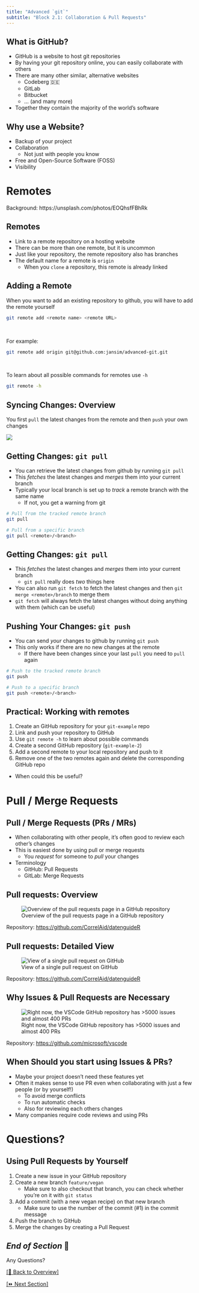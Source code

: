 ```yaml
---
title: "Advanced `git`"
subtitle: "Block 2.1: Collaboration & Pull Requests"
---
```


## What is GitHub?

- GitHub is a website to host git repositories
- By having your git repository online, you can easily collaborate with others
- There are many other similar, alternative websites
  - Codeberg 🇩🇪
  - GitLab
  - Bitbucket
  - ... (and many more)
- Together they contain the majority of the world's software

## Why use a Website?

- Backup of your project
- Collaboration
  - Not just with people you know
- Free and Open-Source Software (FOSS)
- Visibility

<!--

# Connecting git and github

## Authenticating with github.com 🗝️ {background-color="black"}

::: {.nonincremental}

- We will use a guide to set up the authentication with GitHub
- Please go to the [website](https://simson.io/advanced-git/output/resources/ssh-github/how-to-setup-github-ssh.html) and follow the steps to authenticate with GitHub
- A PDF version of the guide can be found [here](./resources/ssh-github/how-to-setup-github-ssh.pdf)

:::

![https://simson.io/advanced-git/output/resources/ssh-gitlab/how-to-setup-gitlab-ssh.html](images/qr-codes/qr-code-ssh-guide.svg)

-->

# Remotes {background-color="black" background-opacity="0.3" background-image="images/backgrounds/glenn-carstens-peters-EOQhsfFBhRk-unsplash.jpg"}

::: attribution
Background: https://unsplash.com/photos/EOQhsfFBhRk
:::

## Remotes

- Link to a remote repository on a hosting website
- There can be more than one remote, but it is uncommon
- Just like your repository, the remote repository also has branches
- The default name for a remote is `origin`
  - When you `clone` a repository, this remote is already linked

## Adding a Remote

When you want to add an existing repository to github, you will have to add the remote yourself

```bash
git remote add <remote name> <remote URL>
```

<br>

::: {.fragment}
For example:

```bash
git remote add origin git@github.com:jansim/advanced-git.git
```
:::

<br>

::: {.fragment}
To learn about all possible commands for remotes use `-h`

```bash
git remote -h
```
:::

## Syncing Changes: Overview

You first `pull` the latest changes from the remote and then `push` your own changes

![](images/drawings/pull-push.svg)

## Getting Changes: `git pull`

- You can retrieve the latest changes from github by running `git pull`
- This *fetches* the latest changes and *merges* them into your current branch
- Typically your local branch is set up to *track* a remote branch with the same name
  - If not, you get a warning from git

::: {.fragment}
```bash
# Pull from the tracked remote branch
git pull

# Pull from a specific branch
git pull <remote>/<branch>
```
:::

## Getting Changes: `git pull`

- This *fetches* the latest changes and *merges* them into your current branch
  - `git pull` really does *two* things here
- You can also run `git fetch` to fetch the latest changes and then `git merge <remote>/branch` to merge them
- `git fetch` will always fetch the latest changes without doing anything with them (which can be useful)

## Pushing Your Changes: `git push`

- You can send *your* changes to github by running `git push`
- This only works if there are no new changes at the remote
  - If there have been changes since your last `pull` you need to `pull` again

::: {.fragment}
```bash
# Push to the tracked remote branch
git push

# Push to a specific branch
git push <remote>/<branch>
```
:::

## Practical: Working with remotes {background-color="black"}

1. Create an GitHub repository for your `git-example` repo
2. Link and push your repository to GitHub
3. Use `git remote -h` to learn about possible commands
4. Create a second GitHub repository (`git-example-2`)
5. Add a second remote to your local repository and push to it
6. Remove one of the two remotes again and delete the corresponding GitHub repo

- When could this be useful?

# Pull / Merge Requests

## Pull / Merge Requests (PRs / MRs)

- When collaborating with other people, it's often good to review each other's changes
- This is easiest done by using pull or merge requests
  - You *request* for someone to *pull* your changes
- Terminology
  - GitHub: Pull Requests
  - GitLab: Merge Requests

## Pull requests: Overview

![Overview of the pull requests page in a GitHub repository](images/screenshots/github/gh-prs.png)

::: attribution
Repository: <https://github.com/CorrelAid/datenguideR>
:::

## Pull requests: Detailed View

![View of a single pull request on GitHub](images/screenshots/github/gh-pr.png)

::: attribution
Repository: <https://github.com/CorrelAid/datenguideR>
:::

## Why Issues & Pull Requests are Necessary

![Right now, the VSCode GitHub repository has >5000 issues and almost 400 PRs](images/screenshots/github/gh-vscode.png)

::: attribution
Repository: <https://github.com/microsoft/vscode>
:::

## When Should you start using Issues & PRs?

- Maybe your project doesn't need these features yet
- Often it makes sense to use PR even when collaborating with just a few people (or by yourself!)
  - To avoid merge conflicts
  - To run automatic checks
  - Also for reviewing each others changes
- Many companies require code reviews and using PRs

# Questions? {background-opacity="0.4" background-image="images/backgrounds/questions.gif" background-position="top"}

## Using Pull Requests by Yourself {background-color="black"}

1. Create a new issue in your GitHub repository
2. Create a new branch `feature/vegan`
   - Make sure to also checkout that branch, you can check whether you're on it with `git status`
3. Add a commit (with a new vegan recipe) on that new branch
   - Make sure to use the number of the commit (#1) in the commit message
4. Push the branch to GitHub
5. Merge the changes by creating a Pull Request 

## *End of Section* 🎉 {background-color="black" background-opacity="0.2" background-image="images/backgrounds/kaiser.jpg"}

:::{.r-fit-text}
Any Questions?
:::

[[🏡 Back to Overview]](./index.html)

[[⏩️ Next Section]](./2.2-trunk-based-development.html) 
